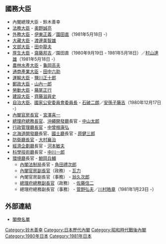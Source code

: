{{日本内閣記事
|內閣名 = 鈴木善幸内閣
|假名 = すずきぜんこうないかく
|羅馬字 = Suzuki Zenkō Naikaku
|代數 = 70
|首相名 = 鈴木善幸
|前職 = 日本[[眾議院_(日本)|眾議院議員]]、[[自由民主黨總裁|自由民主黨總裁]]
|成立年 = 1980年
|成立月日 = 7月17日
|總辭年 = 1981年
|總辭月日 = 11月30日
|執政黨 = [[自由民主黨_(日本)|自由民主黨]]
|成員名單 = http://www.kantei.go.jp/jp/rekidai/kakuryo/70.html
|職務 = [[眾議院_(日本)|眾議院議員]]、[[自由民主黨總裁|自由民主黨總裁]]
}}

== 國務大臣 ==
* 內閣總理大臣 - 鈴木善幸
* [[法務大臣|法務大臣]] - [[奥野誠亮|奥野誠亮]]
* [[外務大臣_(日本)|外務大臣]] - [[伊東正義|伊東正義]]／[[園田直|園田直]]（1981年5月18日 -）
* [[大藏大臣|大藏大臣]] - [[渡邊美智雄|渡邊美智雄]]
* [[文部大臣|文部大臣]] - [[田中龍夫|田中龍夫]]
* [[厚生大臣|厚生大臣]] - [[齋藤邦吉|齋藤邦吉]]／園田直（1980年9月19日 - 1981年5月18日）／[[村山達雄|村山達雄]]（1981年5月18日 -）
* [[農林水產大臣|農林水產大臣]] - [[龜岡高夫|龜岡高夫]]
* [[通商產業大臣|通商產業大臣]] - [[田中六助|田中六助]]
* [[運輸大臣|運輸大臣]] - [[鹽川正十郎|鹽川正十郎]]
* [[郵政大臣|郵政大臣]] - [[山內一郎|山內一郎]]
* [[勞動大臣|勞動大臣]] - [[藤尾正行|藤尾正行]]
* [[建設大臣|建設大臣]] - [[齊藤滋與史|齊藤滋與史]]
* [[自治大臣|自治大臣]]、[[國家公安委員會委員長|國家公安委員會委員長]] - [[石破二朗|石破二朗]]／[[安孫子藤吉|安孫子藤吉]]（1980年12月17日 -）
* [[內閣官房長官|內閣官房長官]] - [[宮澤喜一|宮澤喜一]]
* [[總理府總務長官|總理府總務長官]]、[[沖繩開發廳|沖繩開發廳]]長官 - [[中山太郎|中山太郎]]
* [[行政管理廳長官|行政管理廳長官]] - [[中曾根康弘|中曾根康弘]]
* [[北海道開發廳|北海道開發廳]]長官、[[國土廳|國土廳]]長官 - [[原健三郎|原健三郎]]
* [[防衛大臣|防衛廳長官]] - [[大村襄治|大村襄治]]
* [[經濟企劃廳|經濟企劃廳]]長官 - [[河本敏夫|河本敏夫]]
* [[科學技術廳|科學技術廳]]長官 - [[中川一郎|中川一郎]]
* [[環境省|環境廳]]長官 - [[鯨岡兵輔|鯨岡兵輔]]
** [[內閣法制局|內閣法制局]]長官 - [[角田禮次郎|角田禮次郎]]
** [[內閣官房副長官|內閣官房副長官]]（政務） - [[瓦力_(政治人物)|瓦力]]
** 內閣官房副長官（事務） - [[翁久次郎|翁久次郎]]
** [[總理府總務副長官|總理府總務副長官]]（政務） - [[佐藤信二|佐藤信二]]
** 總理府總務副長官（事務） - [[菅野弘夫|菅野弘夫]]／[[川村皓章|川村皓章]]（1981年1月23日 -）

== 外部連結 ==
*[http://www.kantei.go.jp/jp/rekidai/kakuryo/70.html 閣僚名單] {{Wayback|url=http://www.kantei.go.jp/jp/rekidai/kakuryo/70.html |date=20181023054001 }}

{{鈴木善幸內閣}}
{{日本歷代內閣|[[第2次大平內閣|第二次大平內閣]]|鈴木善幸內閣|1980年7月17日 - 1981年11月30日|[[鈴木善幸內閣_(改造)|鈴木善幸改造內閣]]}}

{{DEFAULTSORT:Suzuki Zenkō}}
[[Category:铃木善幸|Category:铃木善幸]]
[[Category:日本歷代內閣|Category:日本歷代內閣]]
[[Category:昭和時代戰後內閣|Category:昭和時代戰後內閣]]
[[Category:1980年日本|Category:1980年日本]]
[[Category:1981年日本|Category:1981年日本]]